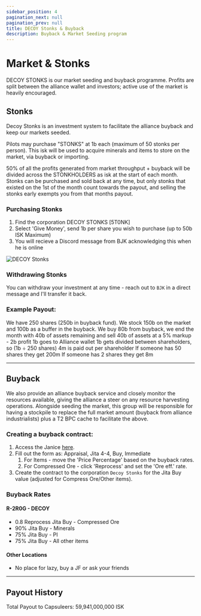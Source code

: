 ```yaml
---
sidebar_position: 4
pagination_next: null
pagination_prev: null
title: DECOY Stonks & Buyback
description: Buyback & Market Seeding program
---
```



# Market & Stonks
DECOY STONKS is our market seeding and buyback programme. Profits are split between the alliance wallet and investors; active use of the market is heavily encouraged.

## Stonks
Decoy Stonks is an investment system to facilitate the alliance buyback and keep our markets seeded.

Pilots may purchase "STONKS" at 1b each (maximum of 50 stonks per person). This isk will be used to acquire minerals and items to store on the market, via buyback or importing.

50% of all the profits generated from market throughput + buyback will be divided across the STONKHOLDERS as isk at the start of each month. Stonks can be purchased and sold back at any time, but only stonks that existed on the 1st of the month count towards the payout, and selling the stonks early exempts you from that months payout.

### Purchasing Stonks
1. Find the corporation DECOY STONKS [5T0NK]
2. Select 'Give Money', send 1b per share you wish to purchase (up to 50b ISK Maximum)
3. You will recieve a Discord message from BJK acknowledging this when he is online

![DECOY Stonks](/img/decoy-stonks.png)

### Withdrawing Stonks
You can withdraw your investment at any time - reach out to `BJK` in a direct message and I'll transfer it back.

### Example Payout:
We have 250 shares (250b in buyback fund).
We stock 150b on the market and 100b as a buffer in the buyback.
We buy 80b from buyback, we end the month with 40b of assets remaining and sell 40b of assets at a 5% markup - 2b profit
1b goes to Alliance wallet
1b gets divided between shareholders, so (1b ÷ 250 shares) 4m is paid out per shareholder
If someone has 50 shares they get 200m
If someone has 2 shares they get 8m

---

## Buyback
We also provide an alliance buyback service and closely monitor the resources available, giving the alliance a steer on any resource harvesting operations.
Alongside seeding the market, this group will be responsible for having a stockpile to replace the full market amount (buyback from alliance industrialists) plus a T2 BPC cache to facilitate the above.

### Creating a buyback contract:
1. Access the Janice [here](https://janice.e-351.com/).
2. Fill out the form as: Appraisal, Jita 4-4, Buy, Immediate
    1. For Items - move the 'Price Percentage' based on the buyback rates.
    2. For Compressed Ore - click 'Reprocess' and set the 'Ore eff.' rate.
5. Create the contract to the corporation `Decoy Stonks` for the Jita Buy value (adjusted for Compress Ore/Other items).

### Buyback Rates

#### R-2R0G - DECOY
- 0.8 Reprocess Jita Buy - Compressed Ore
- 90% Jita Buy - Minerals
- 75% Jita Buy - PI
- 75% Jita Buy - All other items

#### Other Locations
- No place for lazy, buy a JF or ask your friends

---

## Payout History

Total Payout to Capsuleers: 59,941,000,000 ISK
<MonthlyBarChart />
